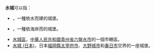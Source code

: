 '''水城'''可以指：

* {{Link-en|水城 (城堡)|Water castle}}，一種依水而建的城堡。
* {{Link-ja|海城 (城堡)|海城 (城郭)}}，一種依海岸而的城堡。
* [[水城區|水城區]]，[[中華人民共和國|中華人民共和國]][[貴州省|貴州省]][[六盤水市|六盤水市]]的一個市轄區。
* [[水城_(日本)|水城 (日本)]]，日本[[福岡縣|福岡縣]][[太宰府市|太宰府市]]、[[大野城市|大野城市]]和[[春日市|春日市]]交界的一座城堡。

{{disambig|Cat=二字消歧義}}